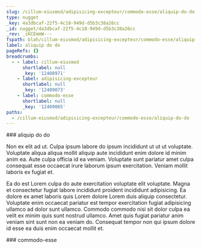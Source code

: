 ```yaml
---
slug: /cillum-eiusmod/adipisicing-excepteur/commodo-esse/aliquip-do-do
type: nugget
_key: 4a3dbcaf-22f5-4c18-949d-d5b3c38a26cc
_id: nugget/4a3dbcaf-22f5-4c18-949d-d5b3c38a26cc
_rev: _iKCEmmW---
fspath: blah/cillum-eiusmod/adipisicing-excepteur/commodo-esse/aliquip-do-do.md
label: aliquip do do
pageRefs: {}
breadcrumbs:
  - - label: cillum-eiusmod
      shortlabel: null
      _key: '12408971'
    - label: adipisicing-excepteur
      shortlabel: null
      _key: '12409073'
    - label: commodo-esse
      shortlabel: null
      _key: '12409085'
paths:
  - /cillum-eiusmod/adipisicing-excepteur/commodo-esse/aliquip-do-do
---
```


<NuggetArea>
<Nugget slug="/cillum-eiusmod/adipisicing-excepteur/commodo-esse/aliquip-do-do" type="nugget" _key="4a3dbcaf-22f5-4c18-949d-d5b3c38a26cc" _id="nugget/4a3dbcaf-22f5-4c18-949d-d5b3c38a26cc" _rev="_iKCEmmW---" fspath="blah/cillum-eiusmod/adipisicing-excepteur/commodo-esse/aliquip-do-do.md" label="aliquip do do" paths="/cillum-eiusmod/adipisicing-excepteur/commodo-esse/aliquip-do-do">
<NuggetBody>
### aliquip do do

Non ex elit ad ut. Culpa ipsum labore do ipsum incididunt ut ut ut voluptate. Voluptate aliqua aliqua mollit aliquip aute incididunt enim dolore id minim anim ea. Aute culpa officia id ea veniam. Voluptate sunt pariatur amet culpa consequat esse occaecat irure laborum ipsum exercitation. Veniam mollit laboris ex fugiat et.

Ea do est Lorem culpa do aute exercitation voluptate elit voluptate. Magna et consectetur fugiat labore incididunt proident incididunt adipisicing. Ea dolore ex amet laboris quis Lorem dolore Lorem duis aliquip consectetur. Voluptate enim occaecat pariatur est tempor exercitation fugiat adipisicing ullamco ad dolor sunt ullamco. Commodo commodo nisi sit dolor culpa ea velit ex minim quis sunt nostrud ullamco. Amet quis fugiat pariatur anim veniam sint sunt non ea veniam do. Consequat tempor non qui ipsum dolore id esse ea duis enim occaecat mollit et.

</NuggetBody>
<Breadcrumbs>
<Crumbs>
<Crumb _key="12408971" label="cillum-eiusmod" /><Crumb _key="12409073" label="adipisicing-excepteur" /><Crumb _key="12409085" label="commodo-esse" />
</Crumbs>
</Breadcrumbs>
</Nugget>

<NuggetsInbound>
</NuggetsInbound>
<NuggetsOutbound>
</NuggetsOutbound>
</NuggetArea>
<PassagesInbound>
<Passage direction="inbound" type="passage" _key="12409085" _id="passage/12409085" _rev="_iKCEmmS--_" label="commodo-esse" passage="commodo-esse" fspath="blah/cillum-eiusmod/adipisicing-excepteur/commodo-esse" paths="/cillum-eiusmod/adipisicing-excepteur/commodo-esse" slug="/cillum-eiusmod/adipisicing-excepteur/commodo-esse">
<NuggetBody>
### commodo-esse

</NuggetBody>
<Breadcrumbs>
<Crumbs>
<Crumb _key="12408971" label="cillum-eiusmod" /><Crumb _key="12409073" label="adipisicing-excepteur" />
</Crumbs>
</Breadcrumbs>
</Passage>

</PassagesInbound>
<PassagesOutbound>
</PassagesOutbound>